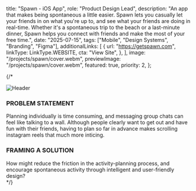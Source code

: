 
  title: "Spawn - iOS App",
  role: "Product Design Lead",
  description:
    "An app that makes being spontaneous a little easier. Spawn lets you casually let your friends in on what you're up to, and see what your friends are doing in real-time. Whether it's a spontaneous trip to the beach or a last-minute dinner, Spawn helps you connect with friends and make the most of your free time.",
  date: "2025-07-15",
  tags: ["Mobile", "Design Systems", "Branding", "Figma"],
  additionalLinks: [
    {
      url: "https://getspawn.com",
      linkType: LinkType.WEBSITE,
      cta: "View Site",
    },
  ],
  image: "/projects/spawn/cover.webm",
  previewImage: "/projects/spawn/cover.webm",
  featured: true,
   priority: 2,
};

<div className="space-y-16 md:space-y-24">

<SectionColumns
  h1="MAKING PLANS IS HARD"
  h2="INTRODUCING SPAWN"
  body1="Coordinating plans with your friends can be frustrating, especially last minute. In your 20s especially, everyone is at different stages of their lives and it can be hard to find a single time to get together and create memories - the status quo becomes scrolling social media for hours instead of going out there and having fun."
  body2="Spawn started as a simple hackathon idea to build an app that helps you connect with others, spontaneously. We wanted to minimize those 'Hey, are you guys free on this day?' messages that get left on read for 24 hours, and ensure you never have to consider when2meet. Instead, we wanted a way to casually let your network know what you're up to, and give them the option to join in on the fun at their leisure."
/>

{/* <div className="-mx-6 lg:-mx-24 w-screen h-48 md:h-64 lg:h-96 bg-clip-border">
  <Image
    src="/projects/spawn/ig-collage.png"
    width={2000}
    height={500}
    className="self-center w-full h-full object-cover"
    alt="Header"
  />
</div>

<div className="grid grid-cols-1 md:grid-cols-2 gap-8">
  <div className="flex flex-col text-md font-regular gap-2 md:w-4/5">
    <h3>PROBLEM STATEMENT</h3>
    <div className="text-xl md:text-2xl font-medium tracking-tight">
      Planning individually is time consuming, and messaging group chats can
      feel like talking to a wall. Although people clearly want to get out and
      have fun with their friends, having to plan so far in advance makes
      scrolling instagram reels that much more inticing.
    </div>
  </div>
  <div className="flex flex-col text-md font-regular gap-2 md:w-4/5">
    <h3>FRAMING A SOLUTION</h3>
    <div className="text-xl md:text-2xl font-medium tracking-tight">
      How might reduce the friction in the activity-planning process, and
      encourage spontaneous activity through intelligent and user-friendly
      design?
    </div>
  </div>
</div> */}

<div className="-mx-6 lg:-mx-24 w-screen space-y-8 bg-clip-border">
  <ImageMarquee folder="projects/spawn/wireframes/onboarding" />
  <ImageMarquee folder="projects/spawn/wireframes/social" />
</div>

</div>
